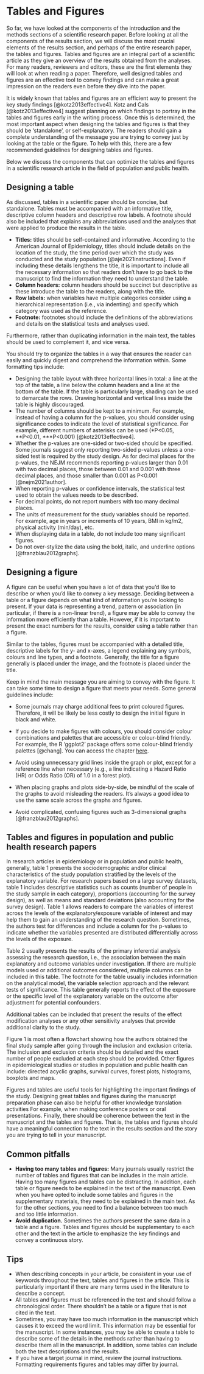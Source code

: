 # Tables and Figures

So far, we have looked at the components of the introduction and the methods sections of a scientific research paper. Before looking at all the components of the results section, we will discuss the most crucial elements of the results section, and perhaps of the entire research paper, the tables and figures. Tables and figures are an integral part of a scientific article as they give an overview of the results obtained from the analyses. For many readers, reviewers and editors, these are the first elements they will look at when reading a paper. Therefore, well designed tables and figures are an effective tool to convey findings and can make a great impression on the readers even before they dive into the paper. 

It is widely known that tables and figures are an efficient way to present the key study findings [@kotz2013effective4]. Kotz and Cals [@kotz2013effective4] suggest planning on which findings to portray in the tables and figures early in the writing process. Once this is determined, the most important aspect when designing the tables and figures is that they should be ‘standalone’, or self-explanatory. The readers should gain a complete understanding of the message you are trying to convey just by looking at the table or the figure. To help with this, there are a few recommended guidelines for designing tables and figures.

Below we discuss the components that can optimize the tables and figures in a scientific research article in the field of population and public health.

## Designing a table

As discussed, tables in a scientific paper should be concise, but standalone. Tables must be accompanied with an informative title, descriptive column headers and descriptive row labels. A footnote should also be included that explains any abbreviations used and the analyses that were applied to produce the results in the table. 

-	**Titles:** titles should be self-contained and informative. According to the American Journal of Epidemiology, titles should include details on the location of the study, the time period over which the study was conducted and the study population [@aje2021instructions]. Even if including these details lengthens the title, it is important to include all the necessary information so that readers don’t have to go back to the manuscript to find the information they need to understand the table.
-	**Column headers:** column headers should be succinct but descriptive as these introduce the table to the readers, along with the title.
-	**Row labels:** when variables have multiple categories consider using a hierarchical representation (i.e., via indenting) and specify which category was used as the reference.
-	**Footnote:** footnotes should include the definitions of the abbreviations and details on the statistical tests and analyses used.

Furthermore, rather than duplicating information in the main text, the tables should be used to complement it, and vice versa.

You should try to organize the tables in a way that ensures the reader can easily and quickly digest and comprehend the information within. Some formatting tips include:

-	Designing the table layout with three horizontal lines in total: a line at the top of the table, a line below the column headers and a line at the bottom of the table. If the table is particularly large, shading can be used to demarcate the rows. Drawing horizontal and vertical lines inside the table is highly discouraged.
-	The number of columns should be kept to a minimum. For example, instead of having a column for the p-values, you should consider using significance codes to indicate the level of statistical significance.  For example, different numbers of asterisks can be used (\*P<0.05, \*\*P<0.01, \*\*\*P<0.001) [@kotz2013effective4]. 
-	Whether the p-values are one-sided or two-sided should be specified. Some journals suggest only reporting two-sided p-values unless a one-sided test is required by the study design. As for decimal places for the p-values, the NEJM recommends reporting p-values larger than 0.01 with two decimal places, those between 0.01 and 0.001 with three decimal places, and those smaller than 0.001 as P<0.001 [@nejm2021author].
-	When reporting p-values or confidence intervals, the statistical test used to obtain the values needs to be described.
-	For decimal points, do not report numbers with too many decimal places.
-	The units of measurement for the study variables should be reported. For example, age in years or increments of 10 years, BMI in kg/m2, physical activity (min/day), etc.
-	When displaying data in a table, do not include too many significant figures.
-	Do not over-stylize the data using the bold, italic, and underline options [@franzblau2012graphs]. 

## Designing a figure

A figure can be useful when you have a lot of data that you’d like to describe or when you’d like to convey a key message. Deciding between a table or a figure depends on what kind of information you’re looking to present. If your data is representing a trend, pattern or association (in particular, if there is a non-linear trend), a figure may be able to convey the information more efficiently than a table. However, if it is important to present the exact numbers for the results, consider using a table rather than a figure.

Similar to the tables, figures must be accompanied with a detailed title, descriptive labels for the y- and x-axes, a legend explaining any symbols, colours and line types, and a footnote. Generally, the title for a figure generally is placed under the image, and the footnote is placed under the title.

Keep in mind the main message you are aiming to convey with the figure. It can take some time to design a figure that meets your needs. Some general guidelines include:

-	Some journals may charge additional fees to print coloured figures. Therefore, it will be likely be less costly to design the initial figure in black and white. 
-	If you decide to make figures with colours, you should consider colour combinations and palettes that are accessible or colour-blind friendly. For example, the R ‘ggplot2’ package offers some colour-blind friendly palettes [@chang]. You can access the chapter [here](http://www.cookbook-r.com/Graphs/Colors_(ggplot2)/#a-colorblind-friendly-palette).

-	Avoid using unnecessary grid lines inside the graph or plot, except for a reference line when necessary (e.g., a line indicating a Hazard Ratio (HR) or Odds Ratio (OR) of 1.0 in a forest plot).
-	When placing graphs and plots side-by-side, be mindful of the scale of the graphs to avoid misleading the readers. It’s always a good idea to use the same scale across the graphs and figures.
- Avoid complicated, confusing figures such as 3-dimensional graphs [@franzblau2012graphs].

## Tables and figures in population and public health research papers

In research articles in epidemiology or in population and public health, generally, table 1 presents the sociodemographic and/or clinical characteristics of the study population stratified by the levels of the explanatory variable. For research papers based on a large survey datasets, table 1 includes descriptive statistics such as counts (number of people in the study sample in each category), proportions (accounting for the survey design), as well as means and standard deviations (also accounting for the survey design). Table 1 allows readers to compare the variables of interest across the levels of the explanatory/exposure variable of interest and may help them to gain an understanding of the research question. Sometimes, the authors test for differences and include a column for the p-values to indicate whether the variables presented are distributed differentially across the levels of the exposure. 

Table 2 usually presents the results of the primary inferential analysis assessing the research question, i.e., the association between the main explanatory and outcome variables under investigation. If there are multiple models used or additional outcomes considered, multiple columns can be included in this table. The footnote for the table usually includes information on the analytical model, the variable selection approach and the relevant tests of significance. This table generally reports the effect of the exposure or the specific level of the explanatory variable on the outcome after adjustment for potential confounders.

Additional tables can be included that present the results of the effect modification analyses or any other sensitivity analyses that provide additional clarity to the study.

Figure 1 is most often a flowchart showing how the authors obtained the final study sample after going through the inclusion and exclusion criteria. The inclusion and exclusion criteria should be detailed and the exact number of people excluded at each step should be provided. Other figures in epidemiological studies or studies in population and public health can include: directed acyclic graphs, survival curves, forest plots, histograms, boxplots and maps.

Figures and tables are useful tools for highlighting the important findings of the study. Designing great tables and figures during the manuscript preparation phase can also be helpful for other knowledge translation activities For example, when making conference posters or oral presentations. Finally, there should be coherence between the text in the manuscript and the tables and figures. That is, the tables and figures should have a meaningful connection to the text in the results section and the story you are trying to tell in your manuscript.

## Common pitfalls

-	**Having too many tables and figures:** Many journals usually restrict the number of tables and figures that can be includes in the main article. Having too many figures and tables can be distracting. In addition, each table or figure needs to be explained in the text of the manuscript. Even when you have opted to include some tables and figures in the supplementary materials, they need to be explained in the main text. As for the other sections, you need to find a balance between too much and too little information.
-	**Avoid duplication.** Sometimes the authors present the same data in a table and a figure. Tables and figures should be supplementary to each other and the text in the article to emphasize the key findings and convey a continuous story.

## Tips

- When describing concepts in your article, be consistent in your use of keywords throughout the text, tables and figures in the article. This is particularly important if there are many terms used in the literature to describe a concept.
-	All tables and figures must be referenced in the text and should follow a chronological order. There shouldn’t be a table or a figure that is not cited in the text. 
-	Sometimes, you may have too much information in the manuscript which causes it to exceed the word limit. This information may be essential for the manuscript. In some instances, you may be able to create a table to describe some of the details in the methods rather than having to describe them all in the manuscript. In addition, some tables can include both the text descriptions and the results.
-	If you have a target journal in mind, review the journal instructions. Formatting requirements figures and tables may differ by journal.
